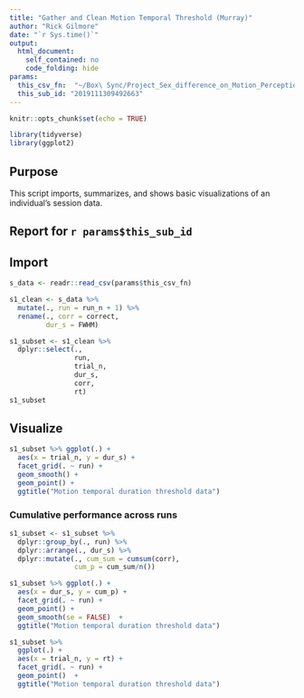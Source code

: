 ```yaml
---
title: "Gather and Clean Motion Temporal Threshold (Murray)"
author: "Rick Gilmore"
date: "`r Sys.time()`"
output: 
  html_document:
    self_contained: no
    code_folding: hide
params:
  this_csv_fn:  "~/Box\ Sync/Project_Sex_difference_on_Motion_Perception/data/motion_temporal_threshold_data/csv/2019111309492663_motion_temporal_threshold.csv"
  this_sub_id: "2019111309492663"
---
```


```r
knitr::opts_chunk$set(echo = TRUE)

library(tidyverse)
library(ggplot2)
```

## Purpose

This script imports, summarizes, and shows basic visualizations of an individual's session data.

## Report for `r params$this_sub_id`

## Import

```r
s_data <- readr::read_csv(params$this_csv_fn)
```

```r
s1_clean <- s_data %>%
  mutate(., run = run_n + 1) %>%
  rename(., corr = correct,
         dur_s = FWHM)

s1_subset <- s1_clean %>%
  dplyr::select(.,
                run,
                trial_n,
                dur_s,
                corr,
                rt)
s1_subset
```

## Visualize

```r
s1_subset %>% ggplot(.) +
  aes(x = trial_n, y = dur_s) +
  facet_grid(. ~ run) +
  geom_smooth() +
  geom_point() +
  ggtitle("Motion temporal duration threshold data")
```

### Cumulative performance across runs

```r
s1_subset <- s1_subset %>%
  dplyr::group_by(., run) %>%
  dplyr::arrange(., dur_s) %>%
  dplyr::mutate(., cum_sum = cumsum(corr),
                cum_p = cum_sum/n())

s1_subset %>% ggplot(.) +
  aes(x = dur_s, y = cum_p) +
  facet_grid(. ~ run) +
  geom_point() +
  geom_smooth(se = FALSE)  +
  ggtitle("Motion temporal duration threshold data")
```


```r
s1_subset %>%
  ggplot(.) +
  aes(x = trial_n, y = rt) +
  facet_grid(. ~ run) + 
  geom_point()  +
  ggtitle("Motion temporal duration threshold data")
```
